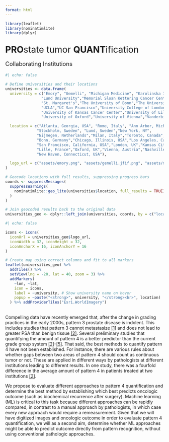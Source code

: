 ```yaml
---
format: html
---
```



```r
library(leaflet)
library(nominatimlite)
library(dplyr)
```

<div class="center-normal" style="font-size:2em; margin-top:1em;"><strong>PRO</strong>state tumor <strong>QUANT</strong>ification</div>

</br>
<div class="center-normal" style="font-size:1.3em; margin-bottom:1em;">Collaborating Institutions</div>

```r
#| echo: false

# Define universities and their locations
universities <- data.frame(
  university = c("Emory", "Gemelli", "Michigan Medicine", "Karolinska Institute",
                "Lund University","Memorial Sloan Kettering Cancer Center","Radboud University Medical Center","San Rafaelle", 
                "St. Margaret's","The University of Bonn","The University of Chicago",
                "UCLA","UC San Francisco","University College of London",
                "University of Kansas Cancer Center","University of Lille Nord de France",
                "University of Oxford","University of Vienna","Vanderbilt","Yale"),

  location = c("Atlanta, Georgia, USA", "Rome, Italy", "Ann Arbor, Michigan, USA", 
              "Stockholm, Sweden", "Lund, Sweden","New York, NY",
              "Nijmegen, Netherlands","Milan, Italy","Toronto, Canada",
              "Bonn, Germany","Chicago, Illinois, USA","Los Angeles, California, USA",
              "San Francisco, California, USA","London, UK","Kansas City, Missouri, USA",
              "Lille, France","Oxford, UK","Vienna, Austria","Nashville, Tennessee, USA",
              "New Haven, Connecticut, USA"),

  logo_url = c("assets/emory.png", "assets/gemelli.jfif.png", "assets/michigan.png", "assets/karolinska.png", "assets/lund.png","assets/mskcc.png","assets/radbound.png","assets/sanraf.png","assets/uhn.jpg","assets/Uni-Bonn.png","assets/chicago.png","assets/ucla.png","assets/ucsf.png","assets/ucl.png","assets/ku.png","assets/france.jpg","assets/oxford.png","assets/vienna.jpg","assets/vanderbilt.png","assets/yale.png")
)

# Geocode locations with full results, suppressing progress bars
coords <- suppressMessages(
  suppressWarnings(
    nominatimlite::geo_lite(universities$location, full_results = TRUE)
  )
)

# Join geocoded results back to the original data
universities_geo <- dplyr::left_join(universities, coords, by = c("location" = "query"))
```


```r
#| echo: false

icons <- icons(
  iconUrl = universities_geo$logo_url,
  iconWidth = 32, iconHeight = 32,
  iconAnchorX = 16, iconAnchorY = 16
)

# Create map using correct columns and fit to all markers
leaflet(universities_geo) %>%
  addTiles() %>%
  setView(lng = -20, lat = 40, zoom = 3) %>%
  addMarkers(
    ~lon, ~lat, 
    icon = icons,
    label = ~university, # Show university name on hover
    popup = ~paste("<strong>", university, "</strong><br>", location)
  ) %>% addProviderTiles("Esri.WorldImagery")
```

</br>
Compelling data have recently emerged that, after the change in grading practices in the early 2000s, pattern 3 prostate disease is indolent. This includes studies that pattern 3 cannot metastasize <a href="literature.qmd#ross2012">[1]</a> and does not lead to greater PSA than benign tissue <a href="literature.qmd#andolfi2022">[2]</a>. Several preliminary studies that quantifying the amount of pattern 4 is a better predictor than the current grade group system <a href="literature.qmd#andolfi2022">[2]</a>-<a href="literature.qmd#bommelaere2022">[5]</a>. That said, the best methods to quantify pattern 4 have not been established. For instance, there are various rules about whether gaps between two areas of pattern 4 should count as continuous tumor or not. These are applied in different ways by pathologists at different institutions leading to different results. In one study, there was a fourfold difference in the average amount of pattern 4 in patients treated at two institutions <a href="literature.qmd#andolfi2022">[2]</a>.

We propose to evaluate different approaches to pattern 4 quantification and determine the best method by establishing which best predicts oncologic outcome (such as biochemical recurrence after surgery). Machine learning (ML) is critical to this task because different approaches can be rapidly compared, in contrast to a manual approach by pathologists, in which case every new approach would require a remeasurement. Given that we will have digitized images and oncologic outcome in order to evaluate pattern 4 quantification, we will as a second aim, determine whether ML approaches might be able to predict outcome directly from pattern recognition, without using conventional pathologic approaches.